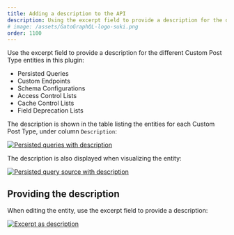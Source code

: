 ```yaml
---
title: Adding a description to the API
description: Using the excerpt field to provide a description for the different Custom Post Type entities in the Gato GraphQL plugin.
# image: /assets/GatoGraphQL-logo-suki.png
order: 1100
---
```


Use the excerpt field to provide a description for the different Custom Post Type entities in this plugin:

- Persisted Queries
- Custom Endpoints
- Schema Configurations
- Access Control Lists
- Cache Control Lists
- Field Deprecation Lists

The description is shown in the table listing the entities for each Custom Post Type, under column `Description`:

<div class="img-width-1024" markdown="1">

<a href="/assets/guides/upstream/persisted-queries-page.png" target="_blank">![Persisted queries with description](/assets/guides/upstream/persisted-queries-page.png "Persisted queries with description")</a>

</div>

The description is also displayed when visualizing the entity:

<a href="/assets/guides/upstream/persisted-query-source.png" target="_blank">![Persisted query source with description](/assets/guides/upstream/persisted-query-source.png "Persisted query source with description")</a>

## Providing the description

When editing the entity, use the excerpt field to provide a description:

<a href="/assets/guides/upstream/excerpt-as-description.png" target="_blank">![Excerpt as description](/assets/guides/upstream/excerpt-as-description.png "Excerpt as description")</a>

